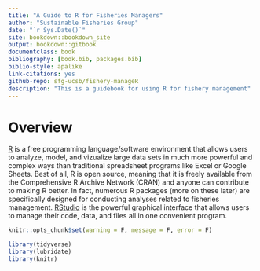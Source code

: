 ```yaml
--- 
title: "A Guide to R for Fisheries Managers"
author: "Sustainable Fisheries Group"
date: "`r Sys.Date()`"
site: bookdown::bookdown_site
output: bookdown::gitbook
documentclass: book
bibliography: [book.bib, packages.bib]
biblio-style: apalike
link-citations: yes
github-repo: sfg-ucsb/fishery-manageR
description: "This is a guidebook for using R for fishery management"
---
```

# Overview
[R](https://cran.r-project.org) is a free programming language/software environment that allows users to analyze, model, and vizualize large data sets in much more powerful and complex ways than traditional spreadsheet programs like Excel or Google Sheets. Best of all, R is open source, meaning that it is freely available from the Comprehensive R Archive Network (CRAN) and anyone can contribute to making R better. In fact, numerous R packages (more on these later) are specifically designed for conducting analyses related to fisheries management. [RStudio](https://www.rstudio.com) is the powerful graphical interface that allows users to manage their code, data, and files all in one convenient program.

```r
knitr::opts_chunk$set(warning = F, message = F, error = F)
```

```r
library(tidyverse)
library(lubridate) 
library(knitr)
```
